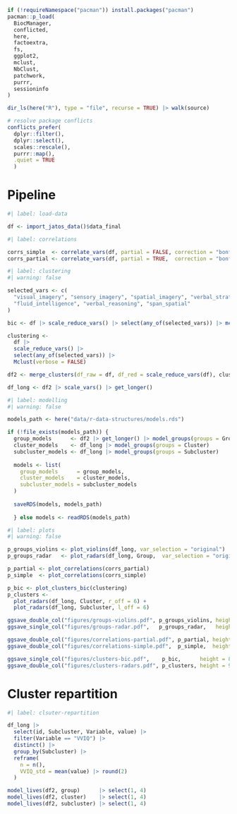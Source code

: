 ```r
if (!requireNamespace("pacman")) install.packages("pacman")
pacman::p_load(
  BiocManager,
  conflicted, 
  here,
  factoextra,
  fs, 
  ggplot2,
  mclust,
  NbClust,
  patchwork,
  purrr,
  sessioninfo
)

dir_ls(here("R"), type = "file", recurse = TRUE) |> walk(source)

# resolve package conflicts
conflicts_prefer(
  dplyr::filter(), 
  dplyr::select(),
  scales::rescale(), 
  purrr::map(),
  .quiet = TRUE
  )
```

# Pipeline

```r
#| label: load-data

df <- import_jatos_data()$data_final
```

```r
#| label: correlations

corrs_simple  <- correlate_vars(df, partial = FALSE, correction = "bonferroni")
corrs_partial <- correlate_vars(df, partial = TRUE,  correction = "bonferroni")
```

```r
#| label: clustering
#| warning: false

selected_vars <- c(
  "visual_imagery", "sensory_imagery", "spatial_imagery", "verbal_strategies",
  "fluid_intelligence", "verbal_reasoning", "span_spatial"
)

bic <- df |> scale_reduce_vars() |> select(any_of(selected_vars)) |> mclustBIC()

clustering <- 
  df |> 
  scale_reduce_vars() |> 
  select(any_of(selected_vars)) |>
  Mclust(verbose = FALSE)

df2 <- merge_clusters(df_raw = df, df_red = scale_reduce_vars(df), clustering)

df_long <- df2 |> scale_vars() |> get_longer()
```

```r
#| label: modelling
#| warning: false

models_path <- here("data/r-data-structures/models.rds")

if (!file_exists(models_path)) {
  group_models      <- df2 |> get_longer() |> model_groups(groups = Group)
  cluster_models    <- df_long |> model_groups(groups = Cluster)
  subcluster_models <- df_long |> model_groups(groups = Subcluster)
  
  models <- list(
    group_models      = group_models,
    cluster_models    = cluster_models,
    subcluster_models = subcluster_models
  )
  
  saveRDS(models, models_path)
  
  } else models <- readRDS(models_path)
```

```r
#| label: plots
#| warning: false

p_groups_violins <- plot_violins(df_long, var_selection = "original")
p_groups_radar   <- plot_radars(df_long, Group,  var_selection = "original")

p_partial <- plot_correlations(corrs_partial)
p_simple  <- plot_correlations(corrs_simple)

p_bic <- plot_clusters_bic(clustering)
p_clusters <- 
  plot_radars(df_long, Cluster, r_off = 6) + 
  plot_radars(df_long, Subcluster, l_off = 6)

ggsave_double_col("figures/groups-violins.pdf", p_groups_violins, height = 88)
ggsave_single_col("figures/groups-radar.pdf",   p_groups_radar,   height = 88)

ggsave_double_col("figures/correlations-partial.pdf", p_partial, height = 120)
ggsave_double_col("figures/correlations-simple.pdf",  p_simple,  height = 120)

ggsave_single_col("figures/clusters-bic.pdf",    p_bic,      height = 88)
ggsave_double_col("figures/clusters-radars.pdf", p_clusters, height = 90)
```

# Cluster repartition

```r
#| label: clsuter-repartition

df_long |> 
  select(id, Subcluster, Variable, value) |> 
  filter(Variable == "VVIQ") |> 
  distinct() |>
  group_by(Subcluster) |> 
  reframe(
    n = n(),
    VVIQ_std = mean(value) |> round(2)
  )
```

```r
model_lives(df2, group)      |> select(1, 4)
model_lives(df2, cluster)    |> select(1, 4)
model_lives(df2, subcluster) |> select(1, 4)
```

